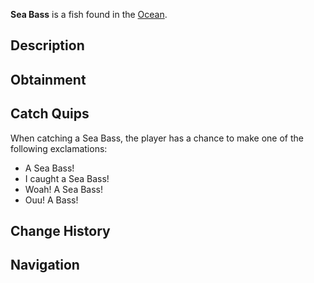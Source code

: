 {{FishInfobox
|image          = Sea Bass.png
|rarity         = Common
|sea            = First Sea
|location       = [[Ocean]]
|sublocation    = Saltwater
|sources        = Common Crate, Fish Barrel, Fishing Rod
|radar_location = 
|xp             = 90
|weather        = Clear
|time           = 
|season         = Spring, Summer
|bait           = Squid
|base_weight    = 6
|base_value     = 95
|weight_range   = 4
|base_chance    = 75
|base_resil     = 80
}}
'''Sea Bass''' is a {{Rarity|Common}} fish found in the [[Ocean]].

== Description ==
{{Description|The Sea Bass is a popular catch for many anglers, known for its elongated body and aggressive fighting behaviour when hooked. They can be found all over the world in all sorts of salt waters.|Bestiary Entry}}

== Obtainment ==
{{Description|In salt waters.|Bestiary Hint}}
{{Fish Availability|
Ancient Isle/Algae Hunt
Ancient Isle/Surrounding Ocean
Atlantis/Surrounding Ocean
FischFright/Frightful Pool
Forsaken Shores/Algae Hunt
Golden Tide
LEGO Pool/Studalodon Hunt
Lovestorm/Normal
Lovestorm/Supercharged
Lucky Event/Blarney McBreeze
Lucky Event/O'Mango Goldgrin
Lucky Event/Plumrick O'Luck
Lucky Event/Rowdy McCharm
Lucky Event/Sunny O'Coin
Megalodon Hunt/Eclipse and Weekend
Megalodon Hunt/Normal
Mushgrove Swamp/Algae Hunt
Northern Summit/Surrounding Ocean
Ocean
Ocean/Deep Ocean
Ocean/Harvesters Spike
Ocean/Strange Whirlpool
Ocean/The Arch
Orca Migration/Ancient
Orca Migration/Normal
Roslit Bay/Surrounding Ocean
Shark Hunt/Great Hammerhead Shark
Shark Hunt/Great White Shark
Shark Hunt/Whale Shark
Snowcap Island/Algae Hunt
Snowcap Island/Surrounding Ocean
Terrapin Island/Olm Cave
Terrapin Island/Surrounding Ocean
Whale Migration/Moby
Whale Migration/Normal
|top_rods      = 
Leviathan's Fang Rod\257407.3\201283.07;
Trident Rod\250841.14\138381.26;
Free Spirit Rod\247236.01\138135.26;
Azure Of Lagoon\223183.54\187052.36;
No-Life Rod\221976.27\191828.74;
Training Rod\186862.34\216694.98;
Flimsy Rod\160526.62\136185.53;
Verdant Shear Rod\205745.04\224331.55;
Egg Rod\204797.13\231870.77;
Rapid Rod\210322.2\220881.31;
Great Dreamer Rod\203022.76\212716.14;
Seasons Rod\190410.34\181603.7;
Seraphic Rod\215421.7\196657.4;
Rod Of The Forgotten Fang\210920.97\177919.31;
Ethereal Prism Rod\208461.64\142983.28;
Challenger's Rod\208041.41\174644.32;
Rod Of The Exalted One\207373.56\161956.44;
Blazebringer Rod\205653.54\194720.4;
Rod Of The Depths\205573.93\158466.61;
Zeus Rod\203732.45\202900.91;
Depthseeker Rod\201226.28\192028.22;
Avalanche Rod\199419.75\179976.24;
Volcanic Rod\197058.4\174943.93;
Steady Rod\101231.62\97504.39
|recommended   = Trident Rod
}}

== Catch Quips ==
When catching a Sea Bass, the player has a chance to make one of the following exclamations:
* A Sea Bass!
* I caught a Sea Bass!
* Woah! A Sea Bass!
* Ouu! A Bass!

== Change History ==
{{Change History|{{subst:Current Version}}}}

== Navigation ==
{{Fish Navbox|Ocean}}